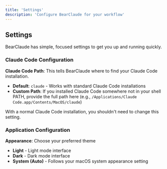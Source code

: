 ```yaml
---
title: 'Settings'
description: 'Configure BearClaude for your workflow'
---
```


## Settings

BearClaude has simple, focused settings to get you up and running quickly.

### Claude Code Configuration

**Claude Code Path**: This tells BearClaude where to find your Claude Code installation.

- **Default**: `claude` - Works with standard Claude Code installations
- **Custom Path**: If you installed Claude Code somewhere not in your shell PATH, provide the full path here (e.g., `/Applications/Claude Code.app/Contents/MacOS/claude`)

With a normal Claude Code installation, you shouldn't need to change this setting.

### Application Configuration  

**Appearance**: Choose your preferred theme
- **Light** - Light mode interface
- **Dark** - Dark mode interface  
- **System (Auto)** - Follows your macOS system appearance setting